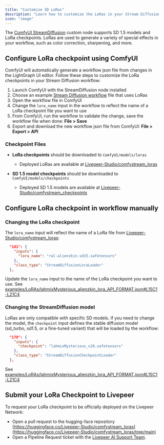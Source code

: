 ```yaml
---
title: "Customize SD LoRas"
description: "Learn how to customize the LoRas in your Stream Diffusion workflow"
icon: "image"
---
```


The [ComfyUI StreamDiffusion](../reference/available-nodes#streamdiffusion) custom node supports SD 1.5 models and LoRa checkpoints. LoRas are used to generate a variety of special effects in your workflow, such as color correction, sharpening, and more.


## Configure LoRa checkpoint using ComfyUI
ComfyUI will automatically generate a workflow json file from changes in the LightGraph UI editor. Follow these steps to customize the LoRa checkpoints in your Stream Diffusion workflow:

1. Launch ComfyUI with the StreamDiffusion node installed
2. Choose an example [Stream Diffusion workflow](https://github.com/pschroedl/ComfyUI-StreamDiffusion/tree/main/examples/LoRAs) file that uses LoRas
3. Open the workflow file in ComfyUI
4. Change the `lora_name` input in the workflow to reflect the name of a LoRa checkpoint file you want to use 
5. From ComfyUI, run the workflow to validate the change, save the workflow file when done: **File > Save**
6. Export and download the new workflow json file from ComfyUI: **File > Export > API**

### Checkpoint Files

- **LoRa checkpoints** should be downloaded to `ComfyUI/models/loras`
    - Deployed LoRas are available at [Livepeer-Studio/comfystream_loras](https://huggingface.co/Livepeer-Studio/comfystream_loras/tree/main)

- **SD 1.5 model checkpoints** should be downloaded to `ComfyUI/models/checkpoints`
    - Deployed SD 1.5 models are available at [Livepeer-Studio/comfystream_checkpoints](https://huggingface.co/Livepeer-Studio/comfystream_checkpoints/tree/main)


## Configure LoRa checkpoint in workflow manually

### Changing the LoRa checkpoint
The `lora_name` input will reflect the name of a LoRa file from [Livepeer-Studio/comfystream_loras](https://huggingface.co/Livepeer-Studio/comfystream_loras/tree/main): 
```json
  "181": {
    "inputs": {
      "lora_name": "ral-alienzkin-sd15.safetensors"
    },
    "class_type": "StreamDiffusionLoraLoader"
  },
```
Update the `lora_name` input to the name of the LoRa checkpoint you want to use.
<Info>See [examples/LoRAs/lahmixMysterious_alienzkin_lora_API_FORMAT.json#L15C1-L21C4](https://github.com/pschroedl/ComfyUI-StreamDiffusion/blob/main/examples/LoRAs/lahmixMysterious_alienzkin_lora_API_FORMAT.json#L15C1-L21C4)</Info>


### Changing the StreamDiffusion model
LoRas are only compatible with specific SD models. 
If you need to change the model, the `checkpoint` input defines the stable diffusion model (sd_turbo, sd1.5, or a fine-tuned variant) that will be loaded by the workflow:
```json
  "178": {
    "inputs": {
      "checkpoint": "lahmixMysterious_v20.safetensors"
    },
    "class_type": "StreamDiffusionCheckpointLoader"
  },
```
<Info>See [examples/LoRAs/lahmixMysterious_alienzkin_lora_API_FORMAT.json#L15C1-L21C4](https://github.com/pschroedl/ComfyUI-StreamDiffusion/blob/main/examples/LoRAs/lahmixMysterious_alienzkin_lora_API_FORMAT.json#L15C1-L21C4)</Info>

## Submit your LoRa Checkpoint to Livepeer

To request your LoRa checkpoint to be officially deployed on the Livepeer Network:
- Open a pull request to the hugging-face repository [https://huggingface.co/Livepeer-Studio/comfystream_loras](https://huggingface.co/Livepeer-Studio/comfystream_loras/tree/main)
- Open a Pipeline Request ticket with the [Livepeer AI Support Team](#TODO).   
